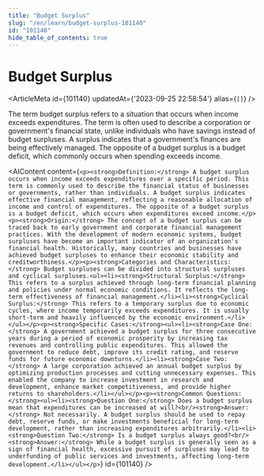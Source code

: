 ```yaml
---
title: "Budget Surplus"
slug: "/en/learn/budget-surplus-101140"
id: "101140"
hide_table_of_contents: true
---
```



# Budget Surplus

<ArticleMeta id={101140} updatedAt={'2023-09-25 22:58:54'} alias={`[]`} />
<div className='border-solid border-b border-t-0 my-4 border-[var(--ifm-color-gray-300)]' />

The term budget surplus refers to a situation that occurs when income exceeds expenditures. The term is often used to describe a corporation or government's financial state, unlike individuals who have savings instead of budget surpluses. A surplus indicates that a government's finances are being effectively managed. The opposite of a budget surplus is a budget deficit, which commonly occurs when spending exceeds income.

<AIContent content={`<p><strong>Definition:</strong> A budget surplus occurs when income exceeds expenditures over a specific period. This term is commonly used to describe the financial status of businesses or governments, rather than individuals. A budget surplus indicates effective financial management, reflecting a reasonable allocation of income and control of expenditures. The opposite of a budget surplus is a budget deficit, which occurs when expenditures exceed income.</p><p><strong>Origin:</strong> The concept of a budget surplus can be traced back to early government and corporate financial management practices. With the development of modern economic systems, budget surpluses have become an important indicator of an organization's financial health. Historically, many countries and businesses have achieved budget surpluses to enhance their economic stability and creditworthiness.</p><p><strong>Categories and Characteristics:</strong> Budget surpluses can be divided into structural surpluses and cyclical surpluses.<ul><li><strong>Structural Surplus:</strong> This refers to a surplus achieved through long-term financial planning and policies under normal economic conditions. It reflects the long-term effectiveness of financial management.</li><li><strong>Cyclical Surplus:</strong> This refers to a temporary surplus due to economic cycles, where income temporarily exceeds expenditures. It is usually short-term and heavily influenced by the economic environment.</li></ul></p><p><strong>Specific Cases:</strong><ul><li><strong>Case One:</strong> A government achieved a budget surplus for three consecutive years during a period of economic prosperity by increasing tax revenues and controlling public expenditures. This allowed the government to reduce debt, improve its credit rating, and reserve funds for future economic downturns.</li><li><strong>Case Two:</strong> A large corporation achieved an annual budget surplus by optimizing production processes and cutting unnecessary expenses. This enabled the company to increase investment in research and development, enhance market competitiveness, and provide higher returns to shareholders.</li></ul></p><p><strong>Common Questions:</strong><ul><li><strong>Question One:</strong> Does a budget surplus mean that expenditures can be increased at will?<br/><strong>Answer:</strong> Not necessarily. A budget surplus should be used to repay debt, reserve funds, or make investments beneficial for long-term development, rather than increasing expenditures arbitrarily.</li><li><strong>Question Two:</strong> Is a budget surplus always good?<br/><strong>Answer:</strong> While a budget surplus is generally seen as a sign of financial health, excessive pursuit of surpluses may lead to underfunding of public services and investments, affecting long-term development.</li></ul></p>`} id={101140} />
